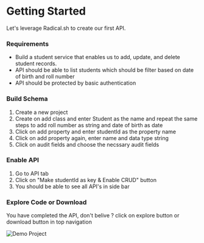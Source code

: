 

# Getting Started

Let's leverage Radical.sh to create our first API.

### Requirements  

* Build a student service that enables us to add, update, and delete student records.
* API should be able to list students which should be filter based on date of birth and roll number
* API should be protected by basic authentication

### Build Schema

1. Create a new project
2. Create on add class and enter Student as the name and repeat the same steps to add roll number as string and date of birth as date
3. Click on add property and enter studentId as the property name
4. Click on add property again, enter name and data type string
5. Click on audit fields and choose the necssary audit fields 

### Enable API

1. Go to API tab
2. Click on "Make studentId as key & Enable CRUD" button
3. You should be able to see all API's in side bar

### Explore Code or Download

You have completed the API, don't belive ? click on explore button or download button in top navigation
 
![Demo Project](../images/demo.png)

